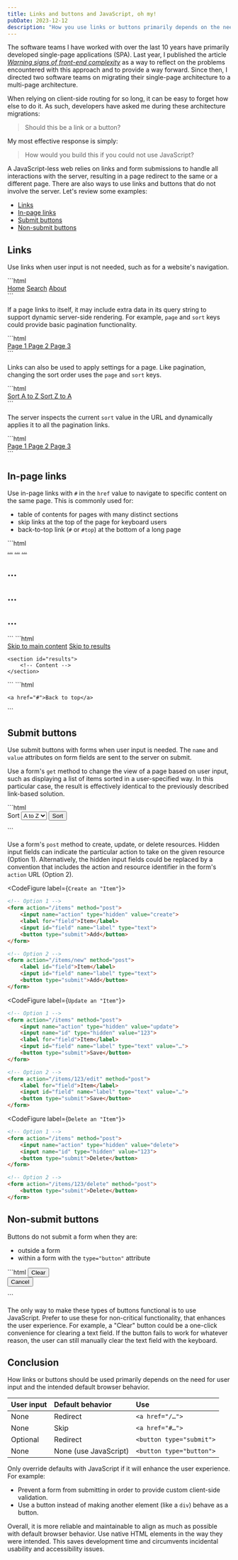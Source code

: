```yaml
---
title: Links and buttons and JavaScript, oh my!
pubDate: 2023-12-12
description: "How you use links or buttons primarily depends on the need for user input and the intended default browser behavior."
---
```



The software teams I have worked with over the last 10 years have primarily developed single-page applications (SPA). Last year, I published the article [*Warning signs of front-end complexity*](/2022-08-30/complexity) as a way to reflect on the problems encountered with this approach and to provide a way forward. Since then, I directed two software teams on migrating their single-page architecture to a multi-page architecture.

When relying on client-side routing for so long, it can be easy to forget how else to do it. As such, developers have asked me during these architecture migrations:

> Should this be a link or a button?

My most effective response is simply:

> How would you build this if you could not use JavaScript?

A JavaScript-less web relies on links and form submissions to handle all interactions with the server, resulting in a page redirect to the same or a different page. There are also ways to use links and buttons that do not involve the server. Let's review some examples:

- [Links](#links)
- [In-page links](#in-page-links)
- [Submit buttons](#submit-buttons)
- [Non-submit buttons](#non-submit-buttons)

## Links

Use links when user input is not needed, such as for a website's navigation.

<CodeFigure label="Primary navigation">
```html
<nav aria-label="Primary">
	<a href="/">Home</a>
	<a href="/search">Search</a>
	<a href="/about">About</a>
</nav>
```
</CodeFigure>

If a page links to itself, it may include extra data in its query string to support dynamic server-side rendering. For example, `page` and `sort` keys could provide basic pagination functionality.

<CodeFigure label="Pagination on Page 2 of the search page">
```html
<nav aria-label="Pagination">
	<a href="/search?page=1&sort=asc">
		Page 1
	</a>
	<a href="/search?page=2&sort=asc" aria-current="page">
		Page 2
	</a>
	<a href="/search?page=3&sort=asc">
		Page 3
	</a>
</nav>
```
</CodeFigure>

Links can also be used to apply settings for a page. Like pagination, changing the sort order uses the `page` and `sort` keys.

<CodeFigure label="Change sort order on the search page">
```html
<nav aria-label="Sort">
	<a href="/search?page=1&sort=asc" aria-current="true">
		Sort A to Z
	</a>
	<a href="/search?page=1&sort=desc">
		Sort Z to A
	</a>
</nav>
```
</CodeFigure>

The server inspects the current `sort` value in the URL and dynamically applies it to all the pagination links.

<CodeFigure label="Pagination after changing the sort order from ascending to descending">
```html
<nav aria-label="Pagination">
	<a href="/search?page=1&sort=desc" aria-current="page">
		Page 1
	</a>
	<a href="/search?page=2&sort=desc">
		Page 2
	</a>
	<a href="/search?page=3&sort=desc">
		Page 3
	</a>
</nav>
```
</CodeFigure>

## In-page links

Use in-page links with `#` in the `href` value to navigate to specific content on the same page. This is commonly used for:

- table of contents for pages with many distinct sections
- skip links at the top of the page for keyboard users
- back-to-top link (`#` or `#top`) at the bottom of a long page

<CodeFigure label="Table of contents">
```html
<nav aria-label="Contents">
	<a href="#section-1">…</a>
	<a href="#section-2">…</a>
	<a href="#section-3">…</a>
</nav>

<h2 id="#section-1">…</h2>
<!-- Content -->

<h2 id="#section-2">…</h2>
<!-- Content -->

<h2 id="#section-3">…</h2>
<!-- Content -->
```
</CodeFigure>

<CodeFigure label="Skip links">
```html
<nav aria-label="Skip">
	<a href="#main">Skip to main content</a>
	<a href="#results">Skip to results</a>
</nav>

<main id="main">
	<!-- Content -->

	<section id="results">
		<!-- Content -->
	</section>
</main>
```
</CodeFigure>

<CodeFigure label="Back-to-top link">
```html
<main>
	<!-- Content -->

	<a href="#">Back to top</a>
</main>
```
</CodeFigure>

## Submit buttons

Use submit buttons with forms when user input is needed. The `name` and `value` attributes on form fields are sent to the server on submit.

Use a form's `get` method to change the view of a page based on user input, such as displaying a list of items sorted in a user-specified way. In this particular case, the result is effectively identical to the previously described link-based solution.

<CodeFigure label="Form for changing the sort order">
```html
<form method="get" action="/search">
	<label for="sort-field">Sort</label>
	<select id="sort-field" name="sort">
		<option value="asc">A to Z</option>
		<option value="desc">Z to A</option>
	</select>
	<button type="submit">Sort</button>
</form>
```
</CodeFigure>

Use a form's `post` method to create, update, or delete resources. Hidden input fields can indicate the particular action to take on the given resource (Option 1). Alternatively, the hidden input fields could be replaced by a convention that includes the action and resource identifier in the form's `action` URL (Option 2).

<CodeFigure label={`Create an "Item"`}>
```html
<!-- Option 1 -->
<form action="/items" method="post">
	<input name="action" type="hidden" value="create">
	<label for="field">Item</label>
	<input id="field" name="label" type="text">
	<button type="submit">Add</button>
</form>

<!-- Option 2 -->
<form action="/items/new" method="post">
	<label id="field">Item</label>
	<input id="field" name="label" type="text">
	<button type="submit">Add</button>
</form>
```
</CodeFigure>

<CodeFigure label={`Update an "Item"`}>
```html
<!-- Option 1 -->
<form action="/items" method="post">
	<input name="action" type="hidden" value="update">
	<input name="id" type="hidden" value="123">
	<label for="field">Item</label>
	<input id="field" name="label" type="text" value="…">
	<button type="submit">Save</button>
</form>

<!-- Option 2 -->
<form action="/items/123/edit" method="post">
	<label for="field">Item</label>
	<input id="field" name="label" type="text" value="…">
	<button type="submit">Save</button>
</form>
```
</CodeFigure>

<CodeFigure label={`Delete an "Item"`}>
```html
<!-- Option 1 -->
<form action="/items" method="post">
	<input name="action" type="hidden" value="delete">
	<input name="id" type="hidden" value="123">
	<button type="submit">Delete</button>
</form>

<!-- Option 2 -->
<form action="/items/123/delete" method="post">
	<button type="submit">Delete</button>
</form>
```
</CodeFigure>

## Non-submit buttons

Buttons do not submit a form when they are:

- outside a form
- within a form with the `type="button"` attribute

<CodeFigure label="Buttons without submit behavior">
```html
<button>Clear</button>

<form>
	<button type="button">Cancel</button>
</form>
```
</CodeFigure>

The only way to make these types of buttons functional is to use JavaScript. Prefer to use these for non-critical functionality, that enhances the user experience. For example, a "Clear" button could be a one-click convenience for clearing a text field. If the button fails to work for whatever reason, the user can still manually clear the text field with the keyboard.

## Conclusion

How links or buttons should be used primarily depends on the need for user input and the intended default browser behavior.

| User input | Default behavior | Use |
| :-- | :-- | :-- |
| None | Redirect | `<a href="/…">` |
| None | Skip | `<a href="#…">` |
| Optional | Redirect | `<button type="submit">` |
| None | None (use JavaScript) | `<button type="button">` |

Only override defaults with JavaScript if it will enhance the user experience. For example:

- Prevent a form from submitting in order to provide custom client-side validation.
- Use a button instead of making another element (like a `div`) behave as a button.

Overall, it is more reliable and maintainable to align as much as possible with default browser behavior. Use native HTML elements in the way they were intended. This saves development time and circumvents incidental usability and accessibility issues.
